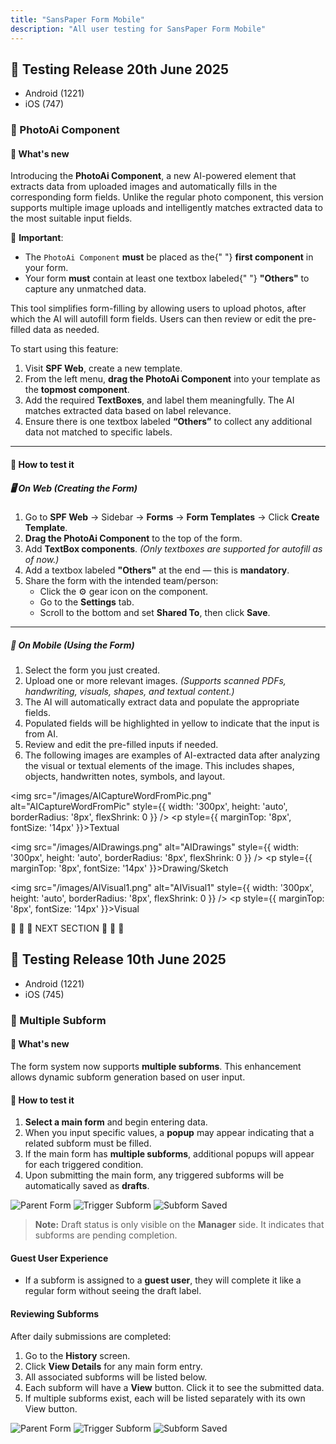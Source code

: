 ```yaml
---
title: "SansPaper Form Mobile"
description: "All user testing for SansPaper Form Mobile"
---
```


## 🚀 Testing Release 20th June 2025

- Android (1221)
- iOS (747)

### 🔹 PhotoAi Component

#### 🧪 What's new

Introducing the **PhotoAi Component**, a new AI-powered element that extracts data from uploaded images and automatically fills in the corresponding form fields. Unlike the regular photo component, this version supports multiple image uploads and intelligently matches extracted data to the most suitable input fields.

<div
  style={{
    backgroundColor: "#E3F2FD",
    borderLeft: "5px solid #2196F3",
    padding: "12px",
    borderRadius: "4px",
    margin: "16px 0",
    fontSize: "14px",
  }}
>
  🧠 <strong>Important</strong>:
  <ul style={{ paddingLeft: "20px", margin: 0 }}>
    <li>
      The <code>PhotoAi Component</code> <strong>must</strong> be placed as the{" "}
      <strong>first component</strong> in your form.
    </li>
    <li>
      Your form <strong>must</strong> contain at least one textbox labeled{" "}
      <strong>"Others"</strong> to capture any unmatched data.
    </li>
  </ul>
</div>

This tool simplifies form-filling by allowing users to upload photos, after which the AI will autofill form fields. Users can then review or edit the pre-filled data as needed.

To start using this feature:

1. Visit **SPF Web**, create a new template.
2. From the left menu, **drag the PhotoAi Component** into your template as the **topmost component**.
3. Add the required **TextBoxes**, and label them meaningfully. The AI matches extracted data based on label relevance.
4. Ensure there is one textbox labeled **“Others”** to collect any additional data not matched to specific labels.

---

#### 🧪 How to test it

##### 🖥️ On Web (Creating the Form)

1. Go to **SPF Web** → Sidebar → **Forms** → **Form Templates** → Click **Create Template**.
2. **Drag the PhotoAi Component** to the top of the form.
3. Add **TextBox components**. _(Only textboxes are supported for autofill as of now.)_
4. Add a textbox labeled **"Others"** at the end — this is **mandatory**.
5. Share the form with the intended team/person:
   - Click the ⚙️ gear icon on the component.
   - Go to the **Settings** tab.
   - Scroll to the bottom and set **Shared To**, then click **Save**.

---

##### 📱 On Mobile (Using the Form)

1. Select the form you just created.
2. Upload one or more relevant images. _(Supports scanned PDFs, handwriting, visuals, shapes, and textual content.)_
3. The AI will automatically extract data and populate the appropriate fields.
4. Populated fields will be highlighted in yellow to indicate that the input is from AI.
5. Review and edit the pre-filled inputs if needed.
6. The following images are examples of AI-extracted data after analyzing the visual or textual elements of the image. This includes shapes, objects, handwritten notes, symbols, and layout.

<div style={{
  display: 'flex',
  gap: '16px',
  justifyContent: 'center',
  flexWrap: 'nowrap',
  overflowX: 'auto',
  padding: '8px'
}}>
  <div style={{ textAlign: 'center' }}>

  <img
    src="/images/AICaptureWordFromPic.png"
    alt="AICaptureWordFromPic"
    style={{ width: '300px', height: 'auto', borderRadius: '8px', flexShrink: 0 }}
  />
      <p style={{ marginTop: '8px', fontSize: '14px' }}>Textual</p>
      </div>

  <div style={{ textAlign: 'center' }}>

  <img
    src="/images/AIDrawings.png"
    alt="AIDrawings"
    style={{ width: '300px', height: 'auto', borderRadius: '8px', flexShrink: 0 }}
  />
      <p style={{ marginTop: '8px', fontSize: '14px' }}>Drawing/Sketch</p>
      </div>
  <div style={{ textAlign: 'center' }}>

  <img
    src="/images/AIVisual1.png"
    alt="AIVisual1"
    style={{ width: '300px', height: 'auto', borderRadius: '8px', flexShrink: 0 }}
  />
      <p style={{ marginTop: '8px', fontSize: '14px' }}>Visual</p>
      </div>
</div>

<div
  style={{
    color: "#2196f3",
    fontWeight: "bold",
    textAlign: "center",
    padding: "10px 0",
    fontSize: "16px",
  }}
>
  🔵 🔵 🔵 NEXT SECTION 🔵 🔵 🔵
</div>

## 🚀 Testing Release 10th June 2025

- Android (1221)
- iOS (745)

### 🔹 Multiple Subform

#### 🧪 What's new

The form system now supports **multiple subforms**. This enhancement allows dynamic subform generation based on user input.

#### 🧪 How to test it

1. **Select a main form** and begin entering data.
2. When you input specific values, a **popup** may appear indicating that a related subform must be filled.
3. If the main form has **multiple subforms**, additional popups will appear for each triggered condition.
4. Upon submitting the main form, any triggered subforms will be automatically saved as **drafts**.

<div
  style={{
    display: "flex",
    gap: "16px",
    justifyContent: "center",
    flexWrap: "nowrap",
    overflowX: "auto",
    padding: "8px",
  }}
>
  <img
    src="/images/parentForm.png"
    alt="Parent Form"
    style={{
      width: "300px",
      height: "auto",
      borderRadius: "8px",
      flexShrink: 0,
    }}
  />
  <img
    src="/images/triggerSubform.png"
    alt="Trigger Subform"
    style={{
      width: "300px",
      height: "auto",
      borderRadius: "8px",
      flexShrink: 0,
    }}
  />
  <img
    src="/images/SubformSaved.png"
    alt="Subform Saved"
    style={{
      width: "300px",
      height: "auto",
      borderRadius: "8px",
      flexShrink: 0,
    }}
  />
</div>

> **Note:** Draft status is only visible on the **Manager** side. It indicates that subforms are pending completion.

#### Guest User Experience

- If a subform is assigned to a **guest user**, they will complete it like a regular form without seeing the draft label.

#### Reviewing Subforms

After daily submissions are completed:

1. Go to the **History** screen.
2. Click **View Details** for any main form entry.
3. All associated subforms will be listed below.
4. Each subform will have a **View** button. Click it to see the submitted data.
5. If multiple subforms exist, each will be listed separately with its own View button.

<div
  style={{
    display: "flex",
    gap: "16px",
    justifyContent: "center",
    flexWrap: "nowrap",
    overflowX: "auto",
    padding: "8px",
  }}
>
  <img
    src="/images/SubformSaved.png"
    alt="Parent Form"
    style={{
      width: "300px",
      height: "auto",
      borderRadius: "8px",
      flexShrink: 0,
    }}
  />
  <img
    src="/images/ViewDetails.png"
    alt="Trigger Subform"
    style={{
      width: "300px",
      height: "auto",
      borderRadius: "8px",
      flexShrink: 0,
    }}
  />
  <img
    src="/images/UserSubmittedSB.png"
    alt="Subform Saved"
    style={{
      width: "300px",
      height: "auto",
      borderRadius: "8px",
      flexShrink: 0,
    }}
  />
</div>
